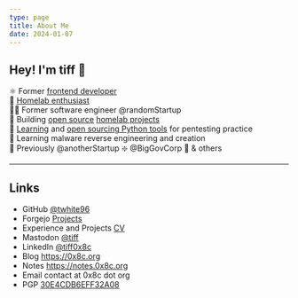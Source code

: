 ```yaml
---
type: page
title: About Me
date: 2024-01-07
---
```




<ProfileImage />

## Hey! I'm tiff 👋

⚛️ Former [frontend developer](https://resume.tiffanyrwhite.com) <br />
🧪 [Homelab enthusiast](https://tifflabs.org) <br />
👨‍💻 Former software engineer @randomStartup  <br />
🐙 Building [open source](https://github.com/twhite96/homelab-config) [homelab projects](https://github.com/twhite96/tifflabs) <br />
🐍 [Learning](https://github.com/twhite96/ddos-script) and [open sourcing Python tools](https://github.com/twhite96/simple-dns-enum-tool) for pentesting practice <br />
🦠 Learning malware reverse engineering and creation <br />
🫡 Previously @anotherStartup ❇️ @BigGovCorp 👔 & others

---

## Links

- GitHub [@twhite96](https://github.com/twhite96)
- Forgejo [Projects](https://projects.0x8c.run/explore/repos)
- Experience and Projects [CV](https://docs.google.com/document/d/1iDYgd1GT36-tdqSQKXGHLqF7laHOe1x89Pto2S7z7GE/)
- Mastodon <a rel="me" href="https://infosec.exchange/@tiff">@tiff</a>
- LinkedIn [@tiff0x8c](https://linkedin.com/in/tiff0x8c)
- Blog https://0x8c.org
- Notes https://notes.0x8c.org
- Email contact at 0x8c dot org
- PGP [30E4CDB6EFF32A08](/t_keys.asc)
